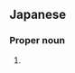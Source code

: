==Japanese==
{{ja-kanjitab|よし|たつ}}

===Proper noun===
{{ja-pos|よしたつ|proper}}

# {{surname|lang=ja|sort=よしたつ}}